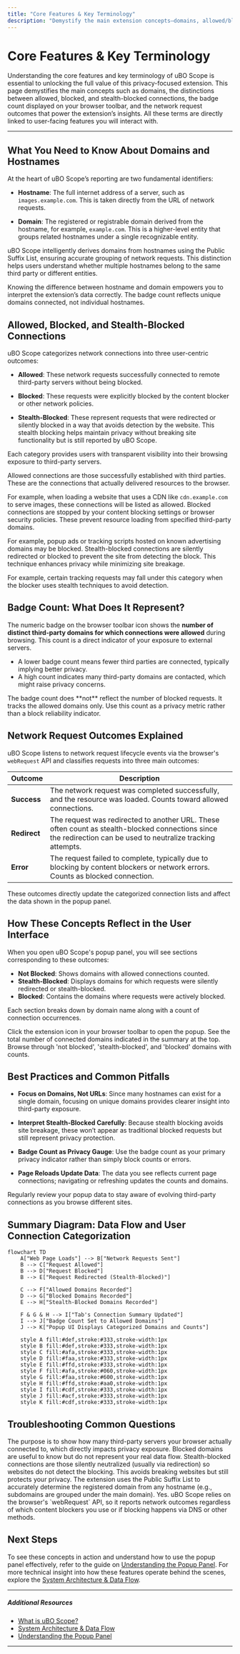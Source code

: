 ```yaml
---
title: "Core Features & Key Terminology"
description: "Demystify the main extension concepts—domains, allowed/blocked/stealth-blocked connections, badge counts, and network outcomes. Provides definitions and links terms to user-facing features."
---
```


# Core Features & Key Terminology

Understanding the core features and key terminology of uBO Scope is essential to unlocking the full value of this privacy-focused extension. This page demystifies the main concepts such as domains, the distinctions between allowed, blocked, and stealth-blocked connections, the badge count displayed on your browser toolbar, and the network request outcomes that power the extension’s insights. All these terms are directly linked to user-facing features you will interact with.

---

## What You Need to Know About Domains and Hostnames

At the heart of uBO Scope’s reporting are two fundamental identifiers:

- **Hostname**: The full internet address of a server, such as `images.example.com`. This is taken directly from the URL of network requests.

- **Domain**: The registered or registrable domain derived from the hostname, for example, `example.com`. This is a higher-level entity that groups related hostnames under a single recognizable entity.

uBO Scope intelligently derives domains from hostnames using the Public Suffix List, ensuring accurate grouping of network requests. This distinction helps users understand whether multiple hostnames belong to the same third party or different entities.

<Tip>
Knowing the difference between hostname and domain empowers you to interpret the extension’s data correctly. The badge count reflects unique domains connected, not individual hostnames.
</Tip>


## Allowed, Blocked, and Stealth-Blocked Connections

uBO Scope categorizes network connections into three user-centric outcomes:

- **Allowed**: These network requests successfully connected to remote third-party servers without being blocked.

- **Blocked**: These requests were explicitly blocked by the content blocker or other network policies.

- **Stealth-Blocked**: These represent requests that were redirected or silently blocked in a way that avoids detection by the website. This stealth blocking helps maintain privacy without breaking site functionality but is still reported by uBO Scope.

Each category provides users with transparent visibility into their browsing exposure to third-party servers.

<AccordionGroup title="Detailed Terminology">
<Accordion title="Allowed Connections">
Allowed connections are those successfully established with third parties. These are the connections that actually delivered resources to the browser.

For example, when loading a website that uses a CDN like `cdn.example.com` to serve images, these connections will be listed as allowed.
</Accordion>
<Accordion title="Blocked Connections">
Blocked connections are stopped by your content blocking settings or browser security policies. These prevent resource loading from specified third-party domains.

For example, popup ads or tracking scripts hosted on known advertising domains may be blocked.
</Accordion>
<Accordion title="Stealth-Blocked Connections">
Stealth-blocked connections are silently redirected or blocked to prevent the site from detecting the block. This technique enhances privacy while minimizing site breakage.

For example, certain tracking requests may fall under this category when the blocker uses stealth techniques to avoid detection.
</Accordion>
</AccordionGroup>


## Badge Count: What Does It Represent?

The numeric badge on the browser toolbar icon shows the **number of distinct third-party domains for which connections were allowed** during browsing. This count is a direct indicator of your exposure to external servers.

- A lower badge count means fewer third parties are connected, typically implying better privacy.
- A high count indicates many third-party domains are contacted, which might raise privacy concerns.

<Warning>
The badge count does **not** reflect the number of blocked requests. It tracks the allowed domains only. Use this count as a privacy metric rather than a block reliability indicator.
</Warning>


## Network Request Outcomes Explained

uBO Scope listens to network request lifecycle events via the browser's `webRequest` API and classifies requests into three main outcomes:

| Outcome    | Description |
| ---------- | ----------- |
| **Success** | The network request was completed successfully, and the resource was loaded. Counts toward allowed connections. |
| **Redirect** | The request was redirected to another URL. These often count as stealth-blocked connections since the redirection can be used to neutralize tracking attempts. |
| **Error** | The request failed to complete, typically due to blocking by content blockers or network errors. Counts as blocked connection. |

These outcomes directly update the categorized connection lists and affect the data shown in the popup panel.


## How These Concepts Reflect in the User Interface

When you open uBO Scope's popup panel, you will see sections corresponding to these outcomes:

- **Not Blocked**: Shows domains with allowed connections counted.
- **Stealth-Blocked**: Displays domains for which requests were silently redirected or stealth-blocked.
- **Blocked**: Contains the domains where requests were actively blocked.

Each section breaks down by domain name along with a count of connection occurrences.

<Steps>
<Step title="Open uBO Scope Popup">
Click the extension icon in your browser toolbar to open the popup.
</Step>
<Step title="Understand Summary">
See the total number of connected domains indicated in the summary at the top.
</Step>
<Step title="Review Sectioned Lists">
Browse through 'not blocked', 'stealth-blocked', and 'blocked' domains with counts.
</Step>
</Steps>


## Best Practices and Common Pitfalls

- **Focus on Domains, Not URLs**: Since many hostnames can exist for a single domain, focusing on unique domains provides clearer insight into third-party exposure.

- **Interpret Stealth-Blocked Carefully**: Because stealth blocking avoids site breakage, these won’t appear as traditional blocked requests but still represent privacy protection.

- **Badge Count as Privacy Gauge**: Use the badge count as your primary privacy indicator rather than simply block counts or errors.

- **Page Reloads Update Data**: The data you see reflects current page connections; navigating or refreshing updates the counts and domains.

<Info>
Regularly review your popup data to stay aware of evolving third-party connections as you browse different sites.
</Info>


## Summary Diagram: Data Flow and User Connection Categorization

```mermaid
flowchart TD
    A["Web Page Loads"] --> B["Network Requests Sent"]
    B --> C["Request Allowed"]
    B --> D["Request Blocked"]
    B --> E["Request Redirected (Stealth-Blocked)"]

    C --> F["Allowed Domains Recorded"]
    D --> G["Blocked Domains Recorded"]
    E --> H["Stealth-Blocked Domains Recorded"]

    F & G & H --> I["Tab's Connection Summary Updated"]
    I --> J["Badge Count Set to Allowed Domains"]
    J --> K["Popup UI Displays Categorized Domains and Counts"]

    style A fill:#def,stroke:#333,stroke-width:1px
    style B fill:#def,stroke:#333,stroke-width:1px
    style C fill:#afa,stroke:#333,stroke-width:1px
    style D fill:#faa,stroke:#333,stroke-width:1px
    style E fill:#ffd,stroke:#333,stroke-width:1px
    style F fill:#afa,stroke:#060,stroke-width:1px
    style G fill:#faa,stroke:#600,stroke-width:1px
    style H fill:#ffd,stroke:#aa0,stroke-width:1px
    style I fill:#cdf,stroke:#333,stroke-width:1px
    style J fill:#acf,stroke:#333,stroke-width:1px
    style K fill:#cdf,stroke:#333,stroke-width:1px
```


## Troubleshooting Common Questions

<AccordionGroup title="FAQs on Core Terminology">
<Accordion title="Why does the badge count only include allowed domains?">
The purpose is to show how many third-party servers your browser actually connected to, which directly impacts privacy exposure. Blocked domains are useful to know but do not represent your real data flow.
</Accordion>
<Accordion title="What is a stealth-blocked connection, and how is it different from blocked?">
Stealth-blocked connections are those silently neutralized (usually via redirection) so websites do not detect the blocking. This avoids breaking websites but still protects your privacy.
</Accordion>
<Accordion title="How is the domain extracted from a hostname?">
The extension uses the Public Suffix List to accurately determine the registered domain from any hostname (e.g., subdomains are grouped under the main domain).
</Accordion>
<Accordion title="Can I trust these connection counts if I use different blockers?">
Yes. uBO Scope relies on the browser's `webRequest` API, so it reports network outcomes regardless of which content blockers you use or if blocking happens via DNS or other methods.
</Accordion>
</AccordionGroup>


## Next Steps

To see these concepts in action and understand how to use the popup panel effectively, refer to the guide on [Understanding the Popup Panel](/guides/core-workflows/understanding-the-popup). For more technical insight into how these features operate behind the scenes, explore the [System Architecture & Data Flow](/overview/architecture-core-concepts/system-architecture-overview).


---

##### Additional Resources
- [What is uBO Scope?](/overview/introduction-core-value/what-is-ubo-scope)
- [System Architecture & Data Flow](/overview/architecture-core-concepts/system-architecture-overview)
- [Understanding the Popup Panel](/guides/core-workflows/understanding-the-popup)


---